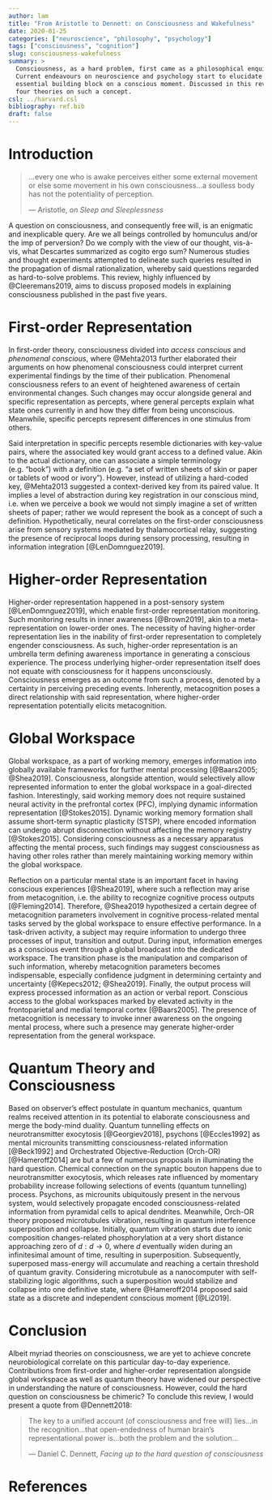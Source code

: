 ```yaml
---
author: lam
title: "From Aristotle to Dennett: on Consciousness and Wakefulness"
date: 2020-01-25
categories: ["neuroscience", "philosophy", "psychology"]
tags: ["consciousness", "cognition"]
slug: consciousness-wakefulness
summary: >
  Consciousness, as a hard problem, first came as a philosophical enquiry.
  Current endeavours on neuroscience and psychology start to elucidate the
  essential building block on a conscious moment. Discussed in this review are
  four theories on such a concept.
csl: ../harvard.csl
bibliography: ref.bib
draft: false
---
```


# Introduction

> ...every one who is awake perceives either some external movement or else some
> movement in his own consciousness...a soulless body has not the potentiality
> of perception.  
>  
> --- Aristotle, *on Sleep and Sleeplessness*

A question on consciousness, and consequently free will, is an enigmatic and
inexplicable query. Are we all beings controlled by homunculus and/or the imp
of perversion? Do we comply with the view of our thought, vis-à-vis, what
Descartes summarized as cogito ergo sum? Numerous studies and thought
experiments attempted to delineate such queries resulted in the propagation of
dismal rationalization, whereby said questions regarded as hard-to-solve
problems. This review, highly influenced by @Cleeremans2019, aims to
discuss proposed models in explaining consciousness published in the past five
years.

# First-order Representation

In first-order theory, consciousness divided into *access conscious* and
*phenomenal conscious*, where @Mehta2013 further elaborated their arguments on
how phenomenal consciousness could interpret current experimental findings by
the time of their publication.  Phenomenal consciousness refers to an event of
heightened awareness of certain environmental changes. Such changes may occur
alongside general and specific representation as percepts, where general
percepts explain what state ones currently in and how they differ from being
unconscious. Meanwhile, specific percepts represent differences in one stimulus
from others.

Said interpretation in specific percepts resemble dictionaries with key-value
pairs, where the associated key would grant access to a defined value. Akin to
the actual dictionary, one can associate a simple terminology (e.g.  "book")
with a definition (e.g. "a set of written sheets of skin or paper or tablets of
wood or ivory").  However, instead of utilizing a hard-coded key, @Mehta2013
suggested a context-derived key from its paired value. It implies a level of
abstraction during key registration in our conscious mind, i.e. when we
perceive a book we would not simply imagine a set of written sheets of paper;
rather we would represent the book as a concept of such a definition.
Hypothetically, neural correlates on the first-order consciousness arise from
sensory systems mediated by thalamocortical relay, suggesting the presence of
reciprocal loops during sensory processing, resulting in information
integration [@LenDomnguez2019].

# Higher-order Representation

Higher-order representation happened in a post-sensory system
[@LenDomnguez2019], which enable first-order representation monitoring. Such
monitoring results in inner awareness [@Brown2019], akin to a
meta-representation on lower-order ones. The necessity of having higher-order
representation lies in the inability of first-order representation to
completely engender consciousness. As such, higher-order representation is an
umbrella term defining awareness importance in generating a conscious
experience. The process underlying higher-order representation itself does not
equate with consciousness for it happens unconsciously. Consciousness emerges
as an outcome from such a process, denoted by a certainty in perceiving
preceding events. Inherently, metacognition poses a direct relationship with
said representation, where higher-order representation potentially elicits
metacognition.

# Global Workspace

Global workspace, as a part of working memory, emerges information into
globally available frameworks for further mental processing [@Baars2005;
@Shea2019].  Consciousness, alongside attention, would selectively allow
represented information to enter the global workspace in a goal-directed
fashion.  Interestingly, said working memory does not require sustained neural
activity in the prefrontal cortex (PFC), implying dynamic information
representation [@Stokes2015]. Dynamic working memory formation shall assume
short-term synaptic plasticity (STSP), where encoded information can undergo
abrupt disconnection without affecting the memory registry [@Stokes2015].
Considering consciousness as a necessary apparatus affecting the mental process,
such findings may suggest consciousness as having other roles rather than
merely maintaining working memory within the global workspace.

Reflection on a particular mental state is an important facet in having
conscious experiences [@Shea2019], where such a reflection may arise from
metacognition, i.e. the ability to recognize cognitive process outputs
[@Fleming2014]. Therefore, @Shea2019 hypothesized a certain degree of
metacognition parameters involvement in cognitive process-related mental tasks
served by the global workspace to ensure effective performance. In a
task-driven activity, a subject may require information to undergo three
processes of input, transition and output. During input, information emerges as
a conscious event through a global broadcast into the dedicated workspace. The
transition phase is the manipulation and comparison of such information,
whereby metacognition parameters becomes indispensable, especially confidence
judgment in determining certainty and uncertainty [@Kepecs2012; @Shea2019].
Finally, the output process will express processed information as an action or
verbal report. Conscious access to the global workspaces marked by elevated
activity in the frontoparietal and medial temporal cortex [@Baars2005]. The
presence of metacognition is necessary to invoke inner awareness on the ongoing
mental process, where such a presence may generate higher-order representation
from the general workspace.

# Quantum Theory and Consciousness

Based on observer's effect postulate in quantum mechanics, quantum realms
received attention in its potential to elaborate consciousness and merge the
body-mind duality. Quantum tunnelling effects on neurotransmitter exocytosis
[@Georgiev2018], psychons [@Eccles1992] as mental microunits transmitting
consciousness-related information [@Beck1992] and Orchestrated
Objective-Reduction (Orch-OR) [@Hameroff2014] are but a few of numerous
proposals in illuminating the hard question. Chemical connection on the
synaptic bouton happens due to neurotransmitter exocytosis, which releases rate
influenced by momentary probability increase following selections of events
(quantum tunnelling) process. Psychons, as microunits ubiquitously present in
the nervous system, would selectively propagate encoded consciousness-related
information from pyramidal cells to apical dendrites. Meanwhile, Orch-OR theory
proposed microtubules vibration, resulting in quantum interference
superposition and collapse. Initially, quantum vibration starts due to ionic
composition changes-related phosphorylation at a very short distance
approaching zero of $d: d \to 0$, where $d$ eventually widen during an
infinitesimal amount of time, resulting in superposition. Subsequently,
superposed mass-energy will accumulate and reaching a certain threshold of
quantum gravity. Considering microtubule as a nanocomputer with
self-stabilizing logic algorithms, such a superposition would stabilize and
collapse into one definitive state, where @Hameroff2014 proposed said state as
a discrete and independent conscious moment [@Li2019].

# Conclusion

Albeit myriad theories on consciousness, we are yet to achieve concrete
neurobiological correlate on this particular day-to-day experience.
Contributions from first-order and higher-order representation alongside global
workspace as well as quantum theory have widened our perspective in understanding
the nature of consciousness. However, could the hard question on consciousness
be chimeric? To conclude this review, I would present a
quote from @Dennett2018:

> The key to a unified account (of consciousness and free will) lies...in the
> recognition...that open-endedness of human brain's representational power
> is...both the problem and the solution...  
>  
> --- Daniel C. Dennett, *Facing up to the hard question of consciousness*

# References
